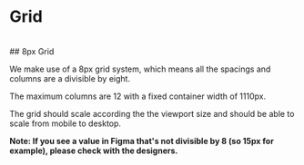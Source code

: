 
<Meta title="Foundations/Grid" />

# Grid

<br />
## 8px Grid

We make use of a 8px grid system, which means all the spacings and columns are a divisible by eight.

The maximum columns are 12 with a fixed container width of 1110px.

The grid should scale according the the viewport size and should be able to scale from mobile to desktop.

<strong>
    Note: If you see a value in Figma that's not divisible by 8 (so 15px for example), please check with the designers.
</strong>
